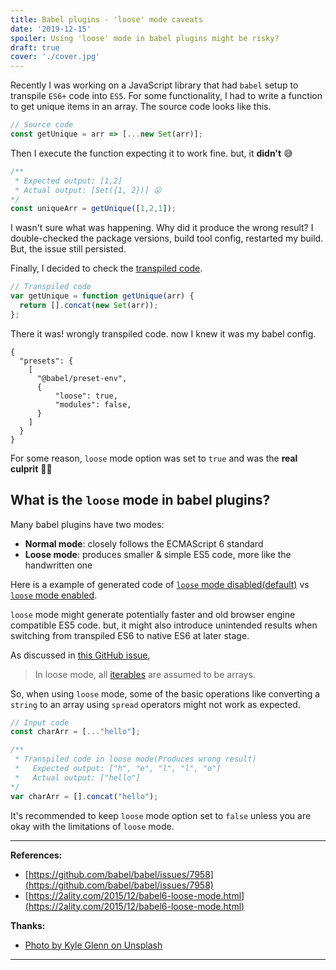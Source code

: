 ```yaml
---
title: Babel plugins - 'loose' mode caveats
date: '2019-12-15'
spoiler: Using 'loose' mode in babel plugins might be risky?
draft: true
cover: './cover.jpg'
---
```


Recently I was working on a JavaScript library that had `babel` setup to
transpile `ES6+` code into `ES5`. For some functionality, I had to write a function
to get unique items in an array. The source code looks like this.

```js
// Source code
const getUnique = arr => [...new Set(arr)];
```

Then I execute the function expecting it to work fine. but, it **didn't** 😅

```js
/**
 * Expected output: [1,2]
 * Actual output: [Set({1, 2})] 😮
*/
const uniqueArr = getUnique([1,2,1]);
```

I wasn't sure what was happening. Why did it produce the wrong result?
I double-checked the package versions, build tool config, restarted my build.
But, the issue still persisted.

Finally, I decided to check the [transpiled code][set transpile].

```js
// Transpiled code
var getUnique = function getUnique(arr) {
  return [].concat(new Set(arr));
};
```

There it was! wrongly transpiled code. now I knew it was my babel config.

```json{6}
{
  "presets": {
    [
      "@babel/preset-env",
      {
          "loose": true,
          "modules": false,
      }
    ]
  }
}
```

For some reason, `loose` mode option was set to `true` and was the **real culprit** 🙆‍♂️

## What is the `loose` mode in babel plugins?

Many babel plugins have two modes:

- **Normal mode**: closely follows the ECMAScript 6 standard
- **Loose mode**: produces smaller & simple ES5 code, more like the handwritten one

Here is a example of generated code of [`loose` mode disabled(default)][loose mode disabled] vs
[`loose` mode enabled][loose mode enabled].

`loose` mode might generate potentially faster and old browser engine compatible ES5 code. but,
it might also introduce unintended results when switching from transpiled ES6 to native ES6 at
later stage.

As discussed in [this GitHub issue][github issue],

> In loose mode, all [iterables](https://javascript.info/iterable) are assumed to be arrays.

So, when using `loose` mode, some of the basic operations like converting a `string`
to an array using `spread` operators might not work as expected.

```js
// Input code
const charArr = [..."hello"];

/**
 * Transpiled code in loose mode(Produces wrong result)
 *   Expected output: ["h", "e", "l", "l", "o"]
 *   Actual output: ["hello"]
*/
var charArr = [].concat("hello");
```

It's recommended to keep `loose` mode option set to `false` unless you are okay with the limitations
of `loose` mode.

[github issue]: https://github.com/babel/babel/issues/7958#issuecomment-389916364
[set transpile]: https://babeljs.io/en/repl#?browsers=&build=&builtIns=false&spec=false&loose=true&code_lz=MYewdgzgLgBA5gUygVTASwI4FcEwLwwCGATsfgHwwDaAdHWAgO4wDKSAFCcQJQC6A3EA&debug=false&forceAllTransforms=false&shippedProposals=false&circleciRepo=&evaluate=false&fileSize=false&timeTravel=false&sourceType=module&lineWrap=true&presets=env&prettier=false&targets=&version=7.7.4&externalPlugins=
[loose mode disabled]: https://babeljs.io/en/repl#?browsers=&build=&builtIns=false&spec=false&loose=false&code_lz=MYewdgzgLgBAtgUwE4HMEEElIIYE8IwC8MAFNlgIwA0M5SATAJREB8MA2gHTd3Uzec69ALoBuIA&debug=false&forceAllTransforms=false&shippedProposals=false&circleciRepo=&evaluate=false&fileSize=false&timeTravel=false&sourceType=module&lineWrap=true&presets=env&prettier=false&targets=&version=7.7.4&externalPlugins=
[loose mode enabled]: https://babeljs.io/en/repl#?browsers=&build=&builtIns=false&spec=false&loose=true&code_lz=MYewdgzgLgBAtgUwE4HMEEElIIYE8IwC8MAFNlgIwA0M5SATAJREB8MA2gHTd3Uzec69ALoBuIA&debug=false&forceAllTransforms=false&shippedProposals=false&circleciRepo=&evaluate=false&fileSize=false&timeTravel=false&sourceType=module&lineWrap=true&presets=env&prettier=false&targets=&version=7.7.4&externalPlugins=

---

**References:**

- [https://github.com/babel/babel/issues/7958](https://github.com/babel/babel/issues/7958)
- [https://2ality.com/2015/12/babel6-loose-mode.html](https://2ality.com/2015/12/babel6-loose-mode.html)

**Thanks:**

- [Photo by Kyle Glenn on Unsplash](https://unsplash.com/photos/IFLgWYlT2fI)
---
